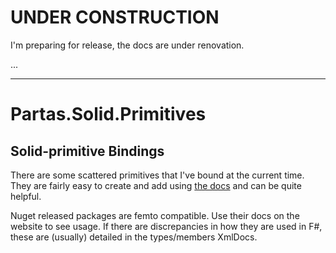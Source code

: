 # UNDER CONSTRUCTION

I'm preparing for release, the docs are under renovation.

...

---

# Partas.Solid.Primitives

## Solid-primitive Bindings

There are some scattered primitives that I've bound at the current time. They are fairly easy to create and add using [the docs]() and can be quite helpful.

Nuget released packages are femto compatible. Use their docs on the website to see usage. If there are discrepancies in how they are used in F#, these are (usually) detailed in
the types/members XmlDocs.
